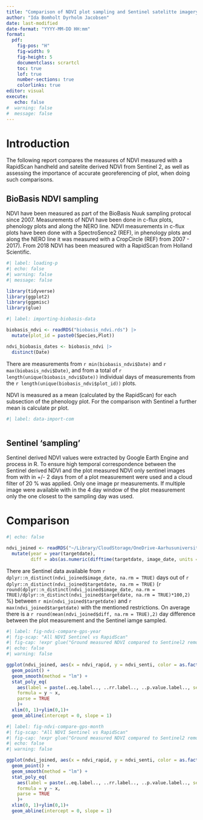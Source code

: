 ```yaml
---
title: "Comparison of NDVI plot sampling and Sentinel satelitte imagery"
author: "Ida Bomholt Dyrholm Jacobsen"
date: last-modified
date-format: "YYYY-MM-DD HH:mm"
format:
  pdf:
    fig-pos: "H"
    fig-width: 9
    fig-height: 5
    documentclass: scrartcl
    toc: true
    lof: true
    number-sections: true
    colorlinks: true
editor: visual
execute: 
   echo: false
#  warning: false
#  message: false
---
```


# Introduction

The following report compares the measures of NDVI measured with a RapidScan handheld and satelite derived NDVI from Sentinel 2, as well as assessing the importance of accurate georeferencing of plot, when doing such comparisons.

## BioBasis NDVI sampling

NDVI have been measured as part of the BioBasis Nuuk sampling protocal since 2007. Measurements of NDVI have been done in c-flux plots, phenology plots and along the NERO line. NDVI measurements in c-flux plots have been done with a SpectroSence2 (REF), in phenology plots and along the NERO line it was measured with a CropCircle (REF) from 2007 - 2017). From 2018 NDVI has been measured with a RapidScan from Holland Scientific.

```r
#| label: loading-p
#| echo: false
#| warning: false
#| message: false

library(tidyverse)
library(ggplot2)
library(ggpmisc)
library(glue)
```

```r
#| label: importing-biobasis-data

biobasis_ndvi <- readRDS("biobasis_ndvi.rds") |> 
  mutate(plot_id = paste0(Species,Plot))

ndvi_biobasis_dates <- biobasis_ndvi |> 
  distinct(Date)
```

There are measurements from `r min(biobasis_ndvi$Date)` and `r max(biobasis_ndvi$Date)`, and from a total of `r length(unique(biobasis_ndvi$Date))` individual days of measurements from the `r length(unique(biobasis_ndvi$plot_id))` plots.

NDVI is measured as a mean (calculated by the RapidScan) for each subsection of the phenology plot. For the comparison with Sentinel a further mean is calculate pr plot.

```r
#| label: data-import-com



```


## Sentinel 'sampling'

Sentinel derived NDVI values were extracted by Google Earth Engine and process in R. To ensure high temporal correspondence between the Sentinel derived NDVI and the plot measured NDVI only sentinel images from with in +/- 2 days from of a plot measurement were used and a cloud filter of 20 % was applied. Only one image pr measurements. If multiple image were available with in the 4 day window of the plot measurement only the one closest to the sampling day was used.


# Comparison



```r
#| echo: false

ndvi_joined <- readRDS("~/Library/CloudStorage/OneDrive-Aarhusuniversitet/MappingPlants/r_generel/ndvi-comparison/ndvi-comparison/data/ndvi_joined.rds") |> 
  mutate(year = year(targetdate),
         diff = abs(as.numeric(difftime(targetdate, image_date, units = "days"))))

```

There are Sentinel data available from `r dplyr::n_distinct(ndvi_joined$image_date, na.rm = TRUE)` days out of `r dplyr::n_distinct(ndvi_joined$targetdate, na.rm = TRUE)` (`r round(dplyr::n_distinct(ndvi_joined$image_date, na.rm = TRUE)/dplyr::n_distinct(ndvi_joined$targetdate, na.rm = TRUE)*100,2)` %) between `r min(ndvi_joined$targetdate)` and `r max(ndvi_joined$targetdate)` with the mentioned restrictions. On average there is a `r round(mean(ndvi_joined$diff, na.rm = TRUE),2)` day difference between the plot measurement and the Sentinel iamge sampled. 

```r
#| label: fig-ndvi-compare-gps-year
#| fig-scap: "All NDVI Sentinel vs RapidScan"
#| fig-cap: !expr glue("Ground measured NDVI compared to Sentinel2 remotely sensed NDVI. Regression made pr. year")
#| echo: false
#| warning: false

ggplot(ndvi_joined, aes(x = ndvi_rapid, y = ndvi_senti, color = as.factor(year))) +
  geom_point() +
  geom_smooth(method = "lm") +
  stat_poly_eq(
    aes(label = paste(..eq.label.., ..rr.label.., ..p.value.label.., sep = "~~~")),
    formula = y ~ x,
    parse = TRUE
    )+
  xlim(0, 1)+ylim(0,1)+
  geom_abline(intercept = 0, slope = 1)
```

```r
#| label: fig-ndvi-compare-gps-month
#| fig-scap: "All NDVI Sentinel vs RapidScan"
#| fig-cap: !expr glue("Ground measured NDVI compared to Sentinel2 remotely sensed NDVI. Regression made pr month.")
#| echo: false
#| warning: false

ggplot(ndvi_joined, aes(x = ndvi_rapid, y = ndvi_senti, color = as.factor(month(targetdate)))) +
  geom_point() +
  geom_smooth(method = "lm") +
  stat_poly_eq(
    aes(label = paste(..eq.label.., ..rr.label.., ..p.value.label.., sep = "~~~")),
    formula = y ~ x,
    parse = TRUE
    )+
  xlim(0, 1)+ylim(0,1)+
  geom_abline(intercept = 0, slope = 1)
```